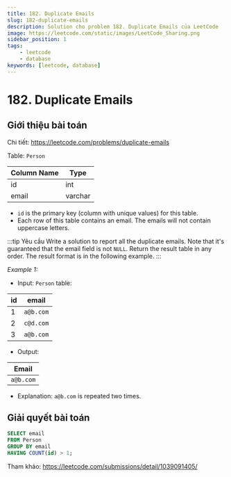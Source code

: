 ```yaml
---
title: 182. Duplicate Emails
slug: 182-duplicate-emails
description: Solution cho problem 182. Duplicate Emails của LeetCode
image: https://leetcode.com/static/images/LeetCode_Sharing.png
sidebar_position: 1
tags:
    - leetcode
    - database
keywords: [leetcode, database]
---
```


# 182. Duplicate Emails

## Giới thiệu bài toán

Chi tiết: https://leetcode.com/problems/duplicate-emails

Table: `Person`

| Column Name  | Type     |
| ------------ | -------- |
| id           | int      |
| email        | varchar  |

- `id` is the primary key (column with unique values) for this table.
- Each row of this table contains an email. The emails will not contain uppercase letters.
 
:::tip Yêu cầu
Write a solution to report all the duplicate emails. Note that it's guaranteed that the email field is not `NULL`. Return the result table in any order. The result format is in the following example.
:::

*Example 1:*
- Input: `Person` table:

| id   | email     |
| ---- | --------- |
| 1    | `a@b.com` |
| 2    | `c@d.com` |
| 3    | `a@b.com` |

- Output: 

| Email      |
| ---------- |
| `a@b.com`  |

- Explanation: `a@b.com` is repeated two times.

## Giải quyết bài toán

```sql
SELECT email 
FROM Person 
GROUP BY email 
HAVING COUNT(id) > 1;
```

Tham khảo: https://leetcode.com/submissions/detail/1039091405/